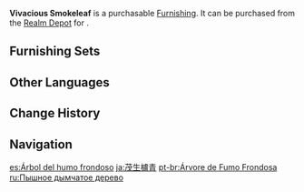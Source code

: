 {{Furnishing Infobox
|id             = 372420
|image          = Item Vivacious Smokeleaf.png
|category       = Landform
|subcategory    = Shrub
|quality        = 2
|adeptal_energy = 10
|load           = 50
|reduced_load   = 50
|description    = A tall, upright plant with especially luxuriant leaves in both green and yellow, which has given it the nickname "Smokeleaf."
|source1        = [[Realm Depot]]
|source2        = [[Adeptal Mirror]]
}}
'''Vivacious Smokeleaf''' is a purchasable [[Furnishing]]. It can be purchased from the [[Realm Depot]] for {{Item|Realm Currency|30|x=40}}.

==Furnishing Sets==
{{Craft Usage}}

==Other Languages==
{{Other Languages
|default_hidden = 1
|en      = Vivacious Smokeleaf
|zhs     = 郁生栌青
|zhs_rm  = Yù Shēng Lú Qīng
|zht     = 鬱生櫨青
|zht_rm  = Yù Shēng Lú Qīng
|ja      = 茂生櫨青
|ja_rm   = Mosei Rosei{{Assumed}}
|ko      = 울창한 노청
|ko_rm   = Ulchanghan Nocheong
|es      = Árbol del humo frondoso
|fr      = Feuille-fumée vivace
|ru      = Пышное дымчатое дерево
|th      = กอไม้เขียวแซมแดงที่ร่วงโรย
|th_rm   = 
|vi      = Lư Thanh Non
|de      = Lebhafte Herbstblätter
|id      = Smokeleaf Berserakan
|pt      = Árvore de Fumo Frondosa
|tr      = Capcanlı Dumanlı Yaprak
|it      = Albero fumoso vivace
}}

==Change History==
{{Change History|1.5}}

==Navigation==
{{Furnishing Navbox|exterior}}

[[es:Árbol del humo frondoso]]
[[ja:茂生櫨青]]
[[pt-br:Árvore de Fumo Frondosa]]
[[ru:Пышное дымчатое дерево]]